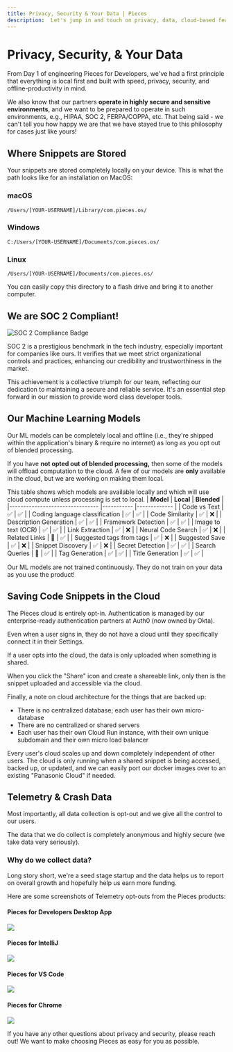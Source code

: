 ```yaml
---
title: Privacy, Security & Your Data | Pieces
description:  Let's jump in and touch on privacy, data, cloud-based features, and our ML models.
---
```


<link rel="canonical" href="https://docs.pieces.app/product-highlights-and-benefits/privacy-security-data" />

# Privacy, Security, & Your Data
From Day 1 of engineering Pieces for Developers, we've had a first principle that everything is local first and built with speed, privacy, security, and offline-productivity in mind.

We also know that our partners **operate in highly secure and sensitive environments**, and we want to be prepared to operate in such environments, e.g., HIPAA, SOC 2, FERPA/COPPA, etc. That being said - we can't tell you how happy we are that we have stayed true to this philosophy for cases just like yours!

## Where Snippets are Stored
Your snippets are stored completely locally on your device. This is what the path looks like for an installation on MacOS:

### macOS

`/Users/[YOUR-USERNAME]/Library/com.pieces.os/`

### Windows

`C:/Users/[YOUR-USERNAME]/Documents/com.pieces.os/`

### Linux

`/Users/[YOUR-USERNAME]/Documents/com.pieces.os/`

You can easily copy this directory to a flash drive and bring it to another computer.


## We are SOC 2 Compliant!

![SOC 2 Compliance Badge](/assets/soc-2-badge.png)

SOC 2 is a prestigious benchmark in the tech industry, especially important for companies like ours. It verifies that we meet strict organizational controls and practices, enhancing our credibility and trustworthiness in the market.

This achievement is a collective triumph for our team, reflecting our dedication to maintaining a secure and reliable service. It's an essential step forward in our mission to provide word class developer tools.

## Our Machine Learning Models
Our ML models can be completely local and offline (i.e., they're shipped within the application's binary & require no internet) as long as you opt out of blended processing.

If you have **not opted out of blended processing,** then some of the models will offload computation to the cloud. A few of our models are **only** available in the cloud, but we are working on making them local.

This table shows which models are available locally and which will use cloud compute unless processing is set to local.
| **Model**                      	| **Local** 	| **Blended** 	|
|--------------------------------	|-----------	|-------------	|
| Code vs Text                   	|      ✅    	|       ✅     	|
| Coding language classification 	|      ✅     	|       ✅     	|
| Code Similarity                	|      ✅     	|       ❌     	|
| Description Generation         	|      ✅     	|       ✅      |
| Framework Detection            	|      ✅     	|       ✅      |
| Image to text (OCR)            	|      ✅     	|       ✅     	|
| Link Extraction                	|      ✅     	|       ❌     	|
| Neural Code Search             	|      ✅     	|       ❌      |
| Related Links                  	|      🚧    	|       ✅      |
| Suggested tags from tags       	|      ✅    	|       ❌     	|
| Suggested Save                 	|      ✅    	|       ❌     	|
| Snippet Discovery              	|      ✅    	|       ❌     	|
| Secret Detection               	|      ✅    	|       ✅     	|
| Search Queries                  	|      🚧    	|       ✅     	|
| Tag Generation                 	|      ✅     	|       ✅      |
| Title Generation               	|      ✅     	|       ✅      |


Our ML models are not trained continuously. They do not train on your data as you use the product!

## Saving Code Snippets in the Cloud
The Pieces cloud is entirely opt-in. Authentication is managed by our enterprise-ready authentication partners at Auth0 (now owned by Okta).

Even when a user signs in, they do not have a cloud until they specifically connect it in their Settings.

If a user opts into the cloud, the data is only uploaded when something is shared.

When you click the "Share" icon and create a shareable link, only then is the snippet uploaded and accessible via the cloud.

Finally, a note on cloud architecture for the things that are backed up:
- There is no centralized database; each user has their own micro-database
- There are no centralized or shared servers
- Each user has their own Cloud Run instance, with their own unique subdomain and their own micro load balancer

Every user's cloud scales up and down completely independent of other users. The cloud is only running when a shared snippet is being accessed, backed up, or updated, and we can easily port our docker images over to an existing "Panasonic Cloud" if needed.

## Telemetry & Crash Data
Most importantly, all data collection is opt-out and we give all the control to our users.

The data that we do collect is completely anonymous and highly secure (we take data very seriously).

### Why do we collect data?
Long story short, we're a seed stage startup and the data helps us to report on overall growth and hopefully help us earn more funding.

Here are some screenshots of Telemetry opt-outs from the Pieces products:

#### Pieces for Developers Desktop App

![](/assets/pfd_telemetry.png)

#### Pieces for IntelliJ

![](/assets/intellij_telemetry.png)

#### Pieces for VS Code

![](/assets/vscode_telemetry.png)

#### Pieces for Chrome

![](/assets/chrome_telemetry.png)

If you have any other questions about privacy and security, please reach out! We want to make choosing Pieces as easy for you as possible.
